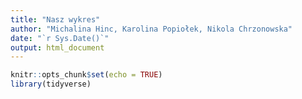 ```yaml
---
title: "Nasz wykres"
author: "Michalina Hinc, Karolina Popiołek, Nikola Chrzonowska"
date: "`r Sys.Date()`"
output: html_document
---
```


```r
knitr::opts_chunk$set(echo = TRUE)
library(tidyverse)
```



